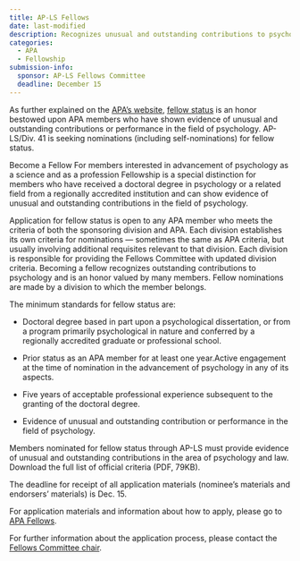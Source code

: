 ```yaml
---
title: AP-LS Fellows
date: last-modified
description: Recognizes unusual and outstanding contributions to psychology and law and to AP-LS. is an honor valued by many members. Fellow nominations are made by a division to which the member belongs.
categories: 
  - APA
  - Fellowship
submission-info:
  sponsor: AP-LS Fellows Committee
  deadline: December 15
---
```


As further explained on the [APA's website](https://www.apa.org/members/your-membership/fellows/index), [fellow status](https://www.apadivisions.org/division-41/membership/fellows/index) is an honor bestowed upon APA members who have shown evidence of unusual and outstanding contributions or performance in the field of psychology. AP-LS/Div. 41 is seeking nominations (including self-nominations) for fellow status.

Become a Fellow
For members interested in advancement of psychology as a science and as a profession
Fellowship is a special distinction for members who have received a doctoral degree in psychology or a related field from a regionally accredited institution and can show evidence of unusual and outstanding contributions in the field of psychology.

Application for fellow status is open to any APA member who meets the criteria of both the sponsoring division and APA. Each division establishes its own criteria for nominations — sometimes the same as APA criteria, but usually involving additional requisites relevant to that division. Each division is responsible for providing the Fellows Committee with updated division criteria.
Becoming a fellow recognizes outstanding contributions to psychology and is an honor valued by many members. Fellow nominations are made by a division to which the member belongs.

The minimum standards for fellow status are:

-   Doctoral degree based in part upon a psychological dissertation, or from a program primarily psychological in nature and conferred by a regionally accredited graduate or professional school.

-   Prior status as an APA member for at least one year.Active engagement at the time of nomination in the advancement of psychology in any of its aspects.

-   Five years of acceptable professional experience subsequent to the granting of the doctoral degree.

-   Evidence of unusual and outstanding contribution or performance in the field of psychology.

Members nominated for fellow status through AP-LS must provide evidence of unusual and outstanding contributions in the area of psychology and law. Download the full list of official criteria (PDF, 79KB).

The deadline for receipt of all application materials (nominee's materials and endorsers' materials) is Dec. 15.

For application materials and information about how to apply, please go to [APA Fellows](http://www.apa.org/members/your-membership/fellows/index.aspx).

For further information about the application process, please contact the [Fellows Committee chair](https://www.apadivisions.org/division-41/leadership/committees/index).
